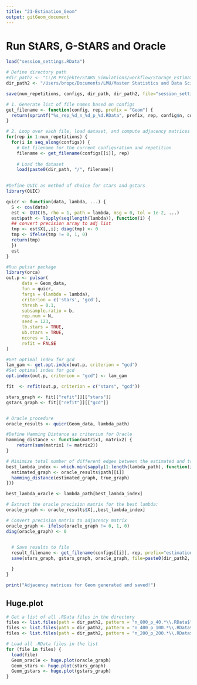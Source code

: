 ```yaml
---
title: "21-Estimation_Geom"
output: gitGeom_document
---
```


# Run StARS, G-StARS and Oracle
```r

load("session_settings.RData")

# Define directory path
#dir_path2 <- "C:/R Projekte/StARS_Simulations/workflow/Storage_Estimation_Geom"
dir_path2 <- "/Users/bropc/Documents/LMU/Master Statistics and Data Science/Masterarbeit/R Master/StARS_Simulations/workflow/Storage_Estimation_Geom"

save(num_repetitions, configs, dir_path, dir_path2, file="session_settings.RData")

# 1. Generate list of file names based on configs
get_filename <- function(config, rep, prefix = "Geom") {
  return(sprintf("%s_rep_%d_n_%d_p_%d.RData", prefix, rep, config$n, config$p))
}

# 2. Loop over each file, load dataset, and compute adjacency matrices
for(rep in 1:num_repetitions) {
  for(i in seq_along(configs)) {
    # Get filename for the current configuration and repetition
    filename <- get_filename(configs[[i]], rep)
    
    # Load the dataset
    load(paste0(dir_path, "/", filename))

    
#Define QUIC as method of choice for stars and gstars
library(QUIC)

quicr <- function(data, lambda, ...) {
  S <- cov(data)
  est <- QUIC(S, rho = 1, path = lambda, msg = 0, tol = 1e-2, ...)
  est$path <- lapply(seq(length(lambda)), function(i) {
  ## convert precision array to adj list
  tmp <- est$X[,,i]; diag(tmp) <- 0
  tmp <- ifelse(tmp != 0, 1, 0)
  return(tmp)
  })
  est
}

#Run pulsar package
library(orca)
out.p <- pulsar(
      data = Geom_data,
      fun = quicr,
      fargs = (lambda = lambda),
      criterion = c('stars', 'gcd'),
      thresh = 0.1,
      subsample.ratio = b,
      rep.num = N,
      seed = 123,
      lb.stars = TRUE,
      ub.stars = TRUE,
      ncores = 1,
      refit = FALSE
)

#Get optimal index for gcd
lam_gam <- get.opt.index(out.p, criterion = "gcd")
#Set optimal index for gcd
opt.index(out.p, criterion = "gcd") <- lam_gam

fit  <- refit(out.p, criterion = c("stars", "gcd"))

stars_graph <- fit[["refit"]][["stars"]]
gstars_graph <- fit[["refit"]][["gcd"]]


# Oracle procedure
oracle_results <- quicr(Geom_data, lambda_path)

#Define Hamming Distance as criterium for Oracle
hamming_distance <- function(matrix1, matrix2) {
    return(sum(matrix1 != matrix2))
}

# Minimize total number of different edges between the estimated and true graph
best_lambda_index <- which.min(sapply(1:length(lambda_path), function(i) {
  estimated_graph <- oracle_results$path[[i]]
  hamming_distance(estimated_graph, true_graph)
}))

best_lambda_oracle <- lambda_path[best_lambda_index]

# Extract the oracle precision matrix for the best lambda:
oracle_graph <- oracle_results$X[,,best_lambda_index]

# Convert precision matrix to adjacency matrix
oracle_graph <- ifelse(oracle_graph != 0, 1, 0)
diag(oracle_graph) <- 0

    
  # Save results to file
  result_filename <- get_filename(configs[[i]], rep, prefix="estimation")
  save(stars_graph, gstars_graph, oracle_graph, file=paste0(dir_path2, "/", ... = result_filename))

  }
}

print("Adjacency matrices for Geom generated and saved!")
```


## Huge.plot
```r

# Get a list of all .RData files in the directory
files <- list.files(path = dir_path2, pattern = "n_800_p_40.*\\.RData$", full.names = TRUE)
files <- list.files(path = dir_path2, pattern = "n_400_p_100.*\\.RData$", full.names = TRUE)
files <- list.files(path = dir_path2, pattern = "n_200_p_200.*\\.RData$", full.names = TRUE)

# Load all .RData files in the list
for (file in files) {
  load(file)
  Geom_oracle <- huge.plot(oracle_graph)
  Geom_stars <- huge.plot(stars_graph)
  Geom_gstars <- huge.plot(gstars_graph)
}



```
